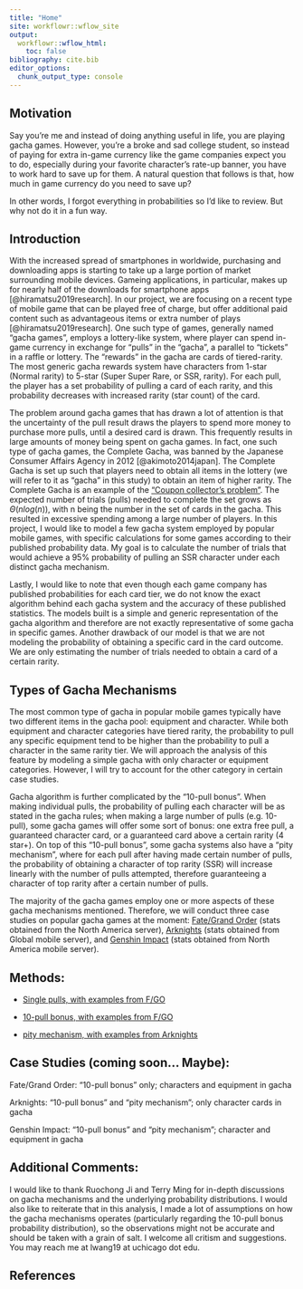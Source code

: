 ```yaml
---
title: "Home"
site: workflowr::wflow_site
output:
  workflowr::wflow_html:
    toc: false
bibliography: cite.bib
editor_options:
  chunk_output_type: console
---
```


## Motivation

Say you're me and instead of doing anything useful in life, you are playing gacha games. However, you're a broke and sad college student, so instead of paying for extra in-game currency like the game companies expect you to do, especially during your favorite character's rate-up banner, you have to work hard to save up for them. A natural question that follows is that, how much in game currency do you need to save up? 

In other words, I forgot everything in probabilities so I'd like to review. But why not do it in a fun way. 


## Introduction

With the increased spread of smartphones in worldwide, purchasing and downloading apps is starting to take up a large portion of market surrounding mobile devices. Gameing applications, in particular, makes up for nearly half of the downloads for smartphone apps [@hiramatsu2019research]. In our project, we are focusing on a recent type of mobile game that can be played free of charge, but offer additional paid content such as advantageous items or extra number of plays [@hiramatsu2019research]. One such type of games, generally named "gacha games", employs a lottery-like system, where player can spend in-game currency in exchange for "pulls" in the "gacha", a parallel to "tickets" in a raffle or lottery. The "rewards" in the gacha are cards of tiered-rarity. The most generic gacha rewards system have characters from 1-star (Normal rarity) to 5-star (Super Super Rare, or SSR, rarity). For each pull, the player has a set probability of pulling a card of each rarity, and this probability decreases with increased rarity (star count) of the card. 

The problem around gacha games that has drawn a lot of attention is that the uncertainty of the pull result draws the players to spend more money to purchase more pulls, until a desired card is drawn. This frequently results in large amounts of money being spent on gacha games. In fact, one such type of gacha games, the Complete Gacha, was banned by the Japanese Consumer Affairs Agency in 2012 [@akimoto2014japan]. The Complete Gacha is set up such that players need to obtain all items in the lottery (we will refer to it as "gacha" in this study) to obtain an item of higher rarity. The Complete Gacha is an example of the ["Coupon collector's problem"](https://en.wikipedia.org/wiki/Coupon_collector%27s_problem). The expected number of trials (pulls) needed to complete the set grows as $\Theta(nlog(n))$, with n being the number in the set of cards in the gacha. This resulted in excessive spending among a large number of players. In this project, I would like to model a few gacha system employed by popular mobile games, with specific calculations for some games according to their published probability data. My goal is to calculate the number of trials that would achieve a 95% probability of pulling an SSR character under each distinct gacha mechanism. 

Lastly, I would like to note that even though each game company has published probabilities for each card tier, we do not know the exact algorithm behind each gacha system and the accuracy of these published statistics. The models built is a simple and generic representation of the gacha algorithm and therefore are not exactly representative of some gacha in specific games. Another drawback of our model is that we are not modeling the probability of obtaining a specific card in the card outcome. We are only estimating the number of trials needed to obtain a card of a certain rarity. 


## Types of Gacha Mechanisms

The most common type of gacha in popular mobile games typically have two different items in the gacha pool: equipment and character. While both equipment and character categories have tiered rarity, the probability to pull any specific equipment tend to be higher than the probability to pull a character in the same rarity tier. We will approach the analysis of this feature by modeling a simple gacha with only character or equipment categories. However, I will try to account for the other category in certain case studies. 

Gacha algorithm is further complicated by the "10-pull bonus". When making individual pulls, the probability of pulling each character will be as stated in the gacha rules; when making a large number of pulls (e.g. 10-pull), some gacha games will offer some sort of bonus: one extra free pull, a guaranteed character card, or a guaranteed card above a certain rarity (4 star+). On top of this "10-pull bonus", some gacha systems also have a "pity mechanism", where for each pull after having made certain number of pulls, the probability of obtaining a character of top rarity (SSR) will increase linearly with the number of pulls attempted, therefore guaranteeing a character of top rarity after a certain number of pulls. 

The majority of the gacha games employ one or more aspects of these gacha mechanisms mentioned. Therefore, we will conduct three case studies on popular gacha games at the moment: [Fate/Grand Order](https://fate-go.us/) (stats obtained from the North America server), [Arknights](https://www.arknights.global/) (stats obtained from Global mobile server), and [Genshin Impact](https://genshin.mihoyo.com/en) (stats obtained from North America mobile server). 

## Methods: 

- [Single pulls, with examples from F/GO](gacha.html)

- [10-pull bonus, with examples from F/GO](bonus.html)

- [pity mechanism, with examples from Arknights](pity.html)

## Case Studies (coming soon... Maybe): 

Fate/Grand Order: "10-pull bonus" only; characters and equipment in gacha

Arknights: "10-pull bonus" and "pity mechanism"; only character cards in gacha

Genshin Impact: "10-pull bonus" and "pity mechanism"; character and equipment in gacha

## Additional Comments: 

I would like to thank Ruochong Ji and Terry Ming for in-depth discussions on gacha mechanisms and the underlying probability distributions. I would also like to reiterate that in this analysis, I made a lot of assumptions on how the gacha mechanisms operates (particularly regarding the 10-pull bonus probability distribution), so the observations might not be accurate and should be taken with a grain of salt. I welcome all critism and suggestions. You may reach me at lwang19 at uchicago dot edu. 

## References

